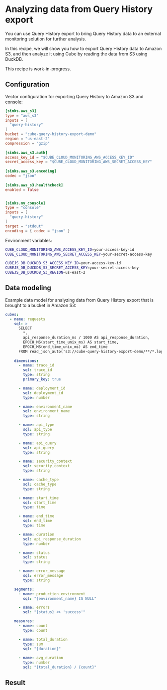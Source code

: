 # Analyzing data from Query History export

You can use Query History export to bring Query History data to an external monitoring
solution for further analysis.

In this recipe, we will show you how to export Query History data to Amazon S3, and then
analyze it using Cube by reading the data from S3 using DuckDB.

<WarningBox>

This recipe is work-in-progress.

</WarningBox>

## Configuration

Vector configuration for exporting Query History to Amazon S3 and console:

```toml
[sinks.aws_s3]
type = "aws_s3"
inputs = [
  "query-history"
]
bucket = "cube-query-history-export-demo"
region = "us-east-2"
compression = "gzip"
 
[sinks.aws_s3.auth]
access_key_id = "$CUBE_CLOUD_MONITORING_AWS_ACCESS_KEY_ID"
secret_access_key = "$CUBE_CLOUD_MONITORING_AWS_SECRET_ACCESS_KEY"
 
[sinks.aws_s3.encoding]
codec = "json"
 
[sinks.aws_s3.healthcheck]
enabled = false


[sinks.my_console]
type = "console"
inputs = [
  "query-history"
]
target = "stdout"
encoding = { codec = "json" }
```

Environment variables:

```bash
CUBE_CLOUD_MONITORING_AWS_ACCESS_KEY_ID=your-access-key-id
CUBE_CLOUD_MONITORING_AWS_SECRET_ACCESS_KEY=your-secret-access-key

CUBEJS_DB_DUCKDB_S3_ACCESS_KEY_ID=your-access-key-id
CUBEJS_DB_DUCKDB_S3_SECRET_ACCESS_KEY=your-secret-access-key
CUBEJS_DB_DUCKDB_S3_REGION=us-east-2
```

## Data modeling

Example data model for analyzing data from Query History export that is brought to a
bucket in Amazon S3:

```yaml
cubes:
  - name: requests
    sql: >
      SELECT
        *,
        api_response_duration_ms / 1000 AS api_response_duration,
        EPOCH_MS(start_time_unix_ms) AS start_time,
        EPOCH_MS(end_time_unix_ms) AS end_time
      FROM read_json_auto('s3://cube-query-history-export-demo/**/*.log.gz')
    
    dimensions:
      - name: trace_id
        sql: trace_id
        type: string
        primary_key: true

      - name: deployment_id
        sql: deployment_id
        type: number

      - name: environment_name
        sql: environment_name
        type: string

      - name: api_type
        sql: api_type
        type: string

      - name: api_query
        sql: api_query
        type: string

      - name: security_context
        sql: security_context
        type: string

      - name: cache_type
        sql: cache_type
        type: string

      - name: start_time
        sql: start_time
        type: time

      - name: end_time
        sql: end_time
        type: time

      - name: duration
        sql: api_response_duration
        type: number

      - name: status
        sql: status
        type: string

      - name: error_message
        sql: error_message
        type: string

    segments:
      - name: production_environment
        sql: "{environment_name} IS NULL"

      - name: errors
        sql: "{status} <> 'success'"

    measures:
      - name: count
        type: count

      - name: total_duration
        type: sum
        sql: "{duration}"
        
      - name: avg_duration
        type: number
        sql: "{total_duration} / {count}"
```

## Result

<Screenshot src="https://ucarecdn.com/327373f0-217b-4a91-8ac7-fd2d97c79513/" />

<Screenshot src="https://ucarecdn.com/ced0e81e-e9d0-4b81-8b95-76166b66dd9d/" />